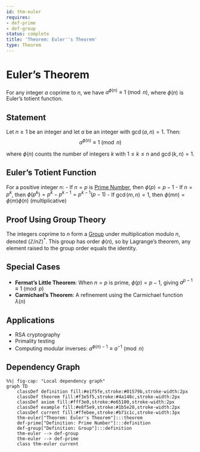 ```yaml
---
id: thm-euler
requires:
- def-prime
- def-group
status: complete
title: 'Theorem: Euler''s Theorem'
type: Theorem
---
```


# Euler's Theorem {#thm-euler}

For any integer $a$ coprime to $n$, we have $a^{\phi(n)} \equiv 1 \pmod{n}$, where $\phi(n)$ is Euler's totient function.

## Statement

Let $n \geq 1$ be an integer and let $a$ be an integer with $\gcd(a, n) = 1$. Then:
$$a^{\phi(n)} \equiv 1 \pmod{n}$$

where $\phi(n)$ counts the number of integers $k$ with $1 \leq k \leq n$ and $\gcd(k, n) = 1$.

## Euler's Totient Function

For a positive integer $n$:
- If $n = p$ is [Prime Number](def-prime.qmd), then $\phi(p) = p - 1$
- If $n = p^k$, then $\phi(p^k) = p^k - p^{k-1} = p^{k-1}(p - 1)$
- If $\gcd(m, n) = 1$, then $\phi(mn) = \phi(m)\phi(n)$ (multiplicative)

## Proof Using Group Theory

The integers coprime to $n$ form a [Group](../algebra/def-group.qmd) under multiplication modulo $n$, denoted $(\mathbb{Z}/n\mathbb{Z})^*$. This group has order $\phi(n)$, so by Lagrange's theorem, any element raised to the group order equals the identity.

## Special Cases

- **Fermat's Little Theorem**: When $n = p$ is prime, $\phi(p) = p - 1$, giving $a^{p-1} \equiv 1 \pmod{p}$
- **Carmichael's Theorem**: A refinement using the Carmichael function $\lambda(n)$

## Applications

- RSA cryptography
- Primality testing
- Computing modular inverses: $a^{\phi(n)-1} \equiv a^{-1} \pmod{n}$

## Dependency Graph

```mermaid
%%| fig-cap: "Local dependency graph"
graph TD
    classDef definition fill:#e1f5fe,stroke:#01579b,stroke-width:2px
    classDef theorem fill:#f3e5f5,stroke:#4a148c,stroke-width:2px
    classDef axiom fill:#fff3e0,stroke:#e65100,stroke-width:2px
    classDef example fill:#e8f5e9,stroke:#1b5e20,stroke-width:2px
    classDef current fill:#ffebee,stroke:#b71c1c,stroke-width:3px
    thm-euler["Theorem: Euler's Theorem"]:::theorem
    def-prime["Definition: Prime Number"]:::definition
    def-group["Definition: Group"]:::definition
    thm-euler --> def-group
    thm-euler --> def-prime
    class thm-euler current
```
